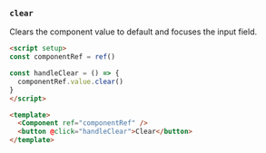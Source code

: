 ### `clear`

Clears the component value to default and focuses the input field.

```html
<script setup>
const componentRef = ref()

const handleClear = () => {
  componentRef.value.clear()
}
</script>

<template>
  <Component ref="componentRef" />
  <button @click="handleClear">Clear</button>
</template>
```
